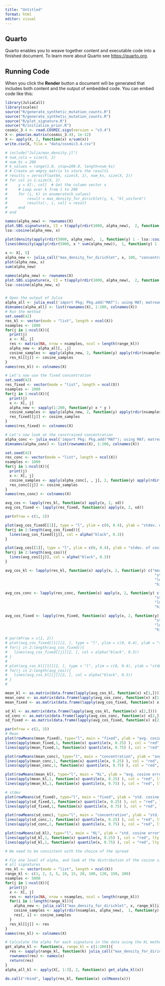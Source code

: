 ```yaml
---
title: "Untitled"
format: html
editor: visual
---
```


## Quarto

Quarto enables you to weave together content and executable code into a finished document. To learn more about Quarto see <https://quarto.org>.

## Running Code

When you click the **Render** button a document will be generated that includes both content and the output of embedded code. You can embed code like this:

```R
library(JuliaCall)
library(scales)
source("R/generate_synthetic_mutation_counts.R")
source("R/generate_synthetic_mutation_counts.R")
source("R/plot_signature.R")
source("R/initialize_prior.R")
cosmic_3.4 <- read.COSMIC.sigs(version = "v3.4")
X <- pmax(as.matrix(cosmic_3.4), 1e-12)
X <- apply(X, 2, function(x) x/sum(x))
write.csv(X, file = "data/cosmic3.4.csv")
```


```julia
# include("Julia/max_density.jl")
# num_cols = size(X, 2)
# num_ks = 200
# k_values = range(1.0, stop=200.0, length=num_ks)
# # Create an empty matrix to store the results
# results = zeros(Float64, size(X, 1), num_ks, size(X, 2))
# for col in 1:size(X, 2)
#     y = X[:, col]  # Get the column vector x
#     # Loop over k from 1 to 200
#     for (i, k) in enumerate(k_values)
#         result = max_density_for_dirichlet(y, k, "kl_uniform")
#         results[:, i, col] = result
#     end
# end
```


```R
names(alpha_new) <- rownames(X)
plot.SBS.signature(x, CI = t(apply(rdir(1000, alpha_new),  2, function(x) quantile(x, c(0.05, 0.95)))))
lsa::cosine(alpha_new, x)

plot(density(apply(rdir(5000, alpha_new),  1, function(y) 1 - lsa::cosine(x, y))))
lines(density(apply(rdir(5000, x * sum(alpha_new)),  1, function(y) 1 - lsa::cosine(x, y))), col ="red")
        
x <- X[, 5]
alpha_new <- julia_call("max_density_for_dirichlet", x, 100, "concentration")
plot(alpha_new, x)
sum(alpha_new)

names(alpha_new) <- rownames(X)
plot.SBS.signature(x, CI = t(apply(rdir(1000, alpha_new),  2, function(x) quantile(x, c(0.05, 0.95)))))
lsa::cosine(alpha_new, x)

```


```R

```

```R
# Open the output of Julia
alpha_all <- julia_eval('import Pkg; Pkg.add("MAT"); using MAT; matread("data/alpha_kl_cosmic.mat")["results"]')
dimnames(alpha_all) <- list(rownames(X), 1:200, colnames(X))
# Run the method
set.seed(42)
res_kl <- vector(mode = "list", length = ncol(X))
nsamples <- 1000
for(j in 1:ncol(X)){
  print(j)
  x <- X[, j]
  res <- matrix(NA, nrow = nsamples, ncol = length(range_kl))
  alpha_new <- alpha_all[, ,j]
  cosine_samples <- apply(alpha_new, 2, function(y) apply(rdir(nsamples, y), 1, function(z) 1 - lsa::cosine(x, z)))
  res_kl[[j]] <- cosine_samples
}
names(res_kl) <- colnames(X)

```

```R
# Let's now use the fixed concentration
set.seed(42)
res_fixed <- vector(mode = "list", length = ncol(X))
nsamples <- 1000
for(j in 1:ncol(X)){
  print(j)
  x <- X[, j]
  alpha_new <- sapply(1:200, function(y) x * y )
  cosine_samples <- apply(alpha_new, 2, function(y) apply(rdir(nsamples, y), 1, function(z) 1 - lsa::cosine(x, z)))
  res_fixed[[j]] <- cosine_samples
}
names(res_fixed) <- colnames(X)
```


```R
# Let's now look at the constrained concentration
alpha_conc <- julia_eval('import Pkg; Pkg.add("MAT"); using MAT; matread("data/alpha_kl_cosmic_concentration.mat")["results"]')
dimnames(alpha_conc) <- list(rownames(X), 1:200, colnames(X))

set.seed(42)
res_conc <- vector(mode = "list", length = ncol(X))
nsamples <- 1000
for(j in 1:ncol(X)){
  print(j)
  x <- X[, j]
  cosine_samples <- apply(alpha_conc[, , j], 2, function(y) apply(rdir(nsamples, y), 1, function(z) 1 - lsa::cosine(x, z)))
  res_conc[[j]] <- cosine_samples
}
names(res_conc) <- colnames(X)
```


```R
avg_cos <- lapply(res_kl, function(x) apply(x, 2, sd))
avg_cos_fixed <- lapply(res_fixed, function(x) apply(x, 2, sd))

par(mfrow = c(1, 2))

plot(avg_cos_fixed[[1]], type = "l", ylim = c(0, 0.4), ylab = "stdev. of cosine error", xlab = "alpha", col = alpha("black", 0.3), main = "Fixed")
for(j in 2:length(avg_cos_fixed)){
  lines(avg_cos_fixed[[j]], col = alpha("black", 0.3))
}

plot(avg_cos[[1]], type = "l", ylim = c(0, 0.4), ylab = "stdev. of cosine error", xlab = "theta", col = alpha("black", 0.3), , main = "KL")
for(j in 2:length(avg_cos)){
  lines(avg_cos[[j]], col = alpha("black", 0.3))
}
```

```R
avg_cos_kl <- lapply(res_kl, function(x) apply(x, 2, function(y) c("mean" = mean(y),
                                                                    "stdev" = sd(y),
                                                                    "lowCI" = quantile(y, 0.25), 
                                                                    "highCI" = quantile(y, 0.75))))

avg_cos_conc <- lapply(res_conc, function(x) apply(x, 2, function(y) c("mean" = mean(y),
                                                                    "stdev" = sd(y),
                                                                    "lowCI" = quantile(y, 0.25), 
                                                                    "highCI" = quantile(y, 0.75))))

avg_cos_fixed <- lapply(res_fixed, function(x) apply(x, 2, function(y) c("mean" = mean(y),
                                                                    "stdev" = sd(y),
                                                                    "lowCI" = quantile(y, 0.25), 
                                                                    "highCI" = quantile(y, 0.75))))

# par(mfrow = c(1, 2))
# plot(avg_cos_fixed[[1]][2, ], type = "l", ylim = c(0, 0.4), ylab = "stdev. of cosine error", xlab = "alpha", col = alpha("black", 0.3), main = "Fixed")
# for(j in 2:length(avg_cos_fixed)){
#   lines(avg_cos_fixed[[j]][2, ], col = alpha("black", 0.3))
# }
# 
# plot(avg_cos_kl[[1]][2, ], type = "l", ylim = c(0, 0.4), ylab = "stdev. of cosine error", xlab = "theta", col = alpha("black", 0.3), , main = "KL")
# for(j in 2:length(avg_cos)){
#   lines(avg_cos_kl[[j]][2, ], col = alpha("black", 0.3))
# }
# 

mean_kl <- as.matrix(data.frame(lapply(avg_cos_kl, function(x) x[1,])))
mean_conc <- as.matrix(data.frame(lapply(avg_cos_conc, function(x) x[1,])))
mean_fixed <- as.matrix(data.frame(lapply(avg_cos_fixed, function(x) x[1,])))

sd_kl <- as.matrix(data.frame(lapply(avg_cos_kl, function(x) x[2,])))
sd_conc <- as.matrix(data.frame(lapply(avg_cos_conc, function(x) x[2,])))
sd_fixed <- as.matrix(data.frame(lapply(avg_cos_fixed, function(x) x[2,])))

par(mfrow = c(2, 3))
# Mean
plot(rowMeans(mean_fixed), type="l", main = "fixed", ylab = "avg. cosine error", xlab = "alpha", ylim = c(0, 1))
lines(apply(mean_fixed,1, function(x) quantile(x, 0.25) ), col = "red", lty = "dashed")
lines(apply(mean_fixed,1, function(x) quantile(x, 0.75) ), col = "red", lty = "dashed")

plot(rowMeans(mean_conc), type="l", main = "concentration", ylab = "avg. cosine error", xlab = "theta", ylim = c(0, 1))
lines(apply(mean_conc,1, function(x) quantile(x, 0.25) ), col = "red", lty = "dashed")
lines(apply(mean_conc,1, function(x) quantile(x, 0.75) ), col = "red", lty = "dashed")

plot(rowMeans(mean_kl), type="l", main = "KL", ylab = "avg. cosine error", xlab = "theta", ylim = c(0, 1))
lines(apply(mean_kl,1, function(x) quantile(x, 0.25) ), col = "red", lty = "dashed")
lines(apply(mean_kl,1, function(x) quantile(x, 0.75) ), col = "red", lty = "dashed")

# stdev
plot(rowMeans(sd_fixed), type="l", main = "fixed", ylab = "std. cosine error", xlab = "alpha", ylim = c(0, 0.2))
lines(apply(sd_fixed,1, function(x) quantile(x, 0.25) ), col = "red", lty = "dashed")
lines(apply(sd_fixed,1, function(x) quantile(x, 0.75) ), col = "red", lty = "dashed")

plot(rowMeans(sd_conc), type="l", main = "concentration", ylab = "std. cosine error", xlab = "theta", ylim = c(0, 0.2))
lines(apply(sd_conc,1, function(x) quantile(x, 0.25) ), col = "red", lty = "dashed")
lines(apply(sd_conc,1, function(x) quantile(x, 0.75) ), col = "red", lty = "dashed")

plot(rowMeans(sd_kl), type="l", main = "KL", ylab = "std. cosine error", xlab = "theta", ylim = c(0, 0.2))
lines(apply(sd_kl,1, function(x) quantile(x, 0.25) ), col = "red", lty = "dashed")
lines(apply(sd_kl,1, function(x) quantile(x, 0.75) ), col = "red", lty = "dashed")

```
















```R
# We need to be consistent with the choice of the spread

# Fix one level of alpha, and look at the distribution of the cosine similarities for
# all signatures
res_kl <- vector(mode = "list", length = ncol(X))
range_kl <- c(1, 2, 3, 5, 10, 15, 20, 100, 120, 150, 200)
nsamples <- 5000
for(j in 1:ncol(X)){
  print(j)
  x <- X[, j]
  res <- matrix(NA, nrow = nsamples, ncol = length(range_kl))
  for(i in 1:length(range_kl)){
    alpha_new <- julia_call("max_density_for_dirichlet", x, range_kl[i], "kl_uniform")
    cosine_samples <- apply(rdir(nsamples, alpha_new),  1, function(y) 1 - lsa::cosine(x, y))
    res[, i] <- cosine_samples
  }
  res_kl[[j]] <- res
}
names(res_kl) <- colnames(X)
```


```R
# Calculate the alpha for each signature in the data using the KL method
get_alpha_kl <- function(x, range_kl = c(1:200)){
  res <- sapply(range_kl, function(k) julia_call("max_density_for_dirichlet", x, range_kl[i], "kl_uniform"))
  rownames(res) <- names(x)
  return(res)
}
alpha_all_kl <- apply(X[, 1:3], 2, function(x) get_alpha_kl(x))

```


```R
do.call("rbind", lapply(res_kl, function(x) colMeans(x)))
```









